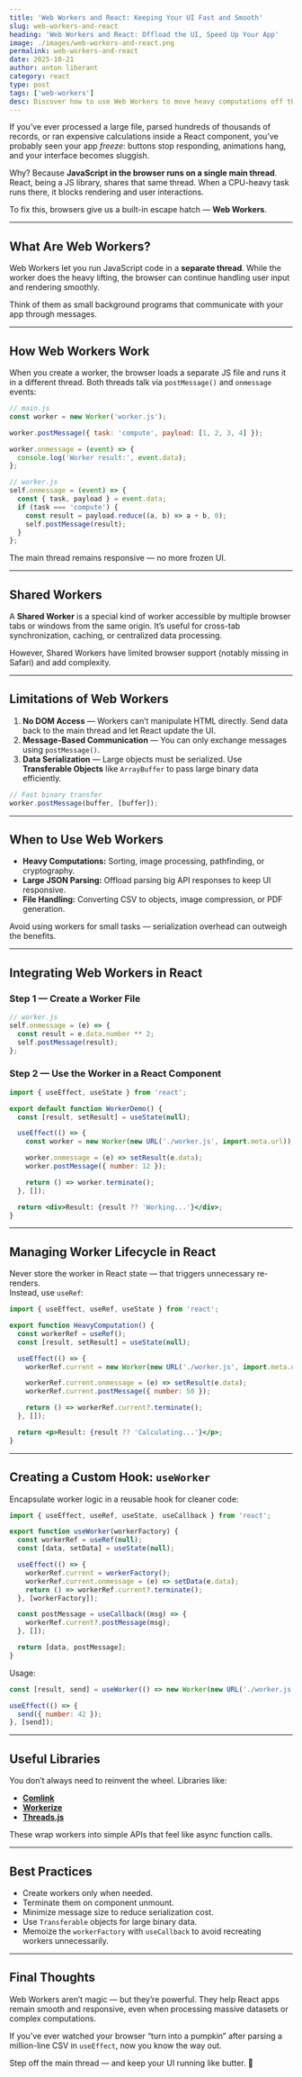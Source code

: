 ```yaml
---
title: 'Web Workers and React: Keeping Your UI Fast and Smooth'
slug: web-workers-and-react
heading: 'Web Workers and React: Offload the UI, Speed Up Your App'
image: ./images/web-workers-and-react.png
permalink: web-workers-and-react
date: 2025-10-21
author: anton liberant
category: react
type: post
tags: ['web-workers']
desc: Discover how to use Web Workers to move heavy computations off the main thread in React apps, prevent UI freezes, and create a smoother user experience.
---
```


If you’ve ever processed a large file, parsed hundreds of thousands of records, or ran expensive calculations inside a React component, you’ve probably seen your app *freeze*: buttons stop responding, animations hang, and your interface becomes sluggish.

Why? Because **JavaScript in the browser runs on a single main thread**. React, being a JS library, shares that same thread. When a CPU-heavy task runs there, it blocks rendering and user interactions.

To fix this, browsers give us a built-in escape hatch — **Web Workers**.

---

## What Are Web Workers?

Web Workers let you run JavaScript code in a **separate thread**. While the worker does the heavy lifting, the browser can continue handling user input and rendering smoothly.

Think of them as small background programs that communicate with your app through messages.

---

## How Web Workers Work

When you create a worker, the browser loads a separate JS file and runs it in a different thread. Both threads talk via `postMessage()` and `onmessage` events:

```js
// main.js
const worker = new Worker('worker.js');

worker.postMessage({ task: 'compute', payload: [1, 2, 3, 4] });

worker.onmessage = (event) => {
  console.log('Worker result:', event.data);
};
```

```js
// worker.js
self.onmessage = (event) => {
  const { task, payload } = event.data;
  if (task === 'compute') {
    const result = payload.reduce((a, b) => a + b, 0);
    self.postMessage(result);
  }
};
```

The main thread remains responsive — no more frozen UI.

---

## Shared Workers

A **Shared Worker** is a special kind of worker accessible by multiple browser tabs or windows from the same origin. It’s useful for cross-tab synchronization, caching, or centralized data processing.

However, Shared Workers have limited browser support (notably missing in Safari) and add complexity.

---

## Limitations of Web Workers

1. **No DOM Access** — Workers can’t manipulate HTML directly. Send data back to the main thread and let React update the UI.  
2. **Message-Based Communication** — You can only exchange messages using `postMessage()`.  
3. **Data Serialization** — Large objects must be serialized. Use **Transferable Objects** like `ArrayBuffer` to pass large binary data efficiently.

```js
// Fast binary transfer
worker.postMessage(buffer, [buffer]);
```

---

## When to Use Web Workers

- **Heavy Computations:** Sorting, image processing, pathfinding, or cryptography.  
- **Large JSON Parsing:** Offload parsing big API responses to keep UI responsive.  
- **File Handling:** Converting CSV to objects, image compression, or PDF generation.

Avoid using workers for small tasks — serialization overhead can outweigh the benefits.

---

## Integrating Web Workers in React

### Step 1 — Create a Worker File

```js
// worker.js
self.onmessage = (e) => {
  const result = e.data.number ** 2;
  self.postMessage(result);
};
```

### Step 2 — Use the Worker in a React Component

```jsx
import { useEffect, useState } from 'react';

export default function WorkerDemo() {
  const [result, setResult] = useState(null);

  useEffect(() => {
    const worker = new Worker(new URL('./worker.js', import.meta.url));

    worker.onmessage = (e) => setResult(e.data);
    worker.postMessage({ number: 12 });

    return () => worker.terminate();
  }, []);

  return <div>Result: {result ?? 'Working...'}</div>;
}
```

---

## Managing Worker Lifecycle in React

Never store the worker in React state — that triggers unnecessary re-renders.  
Instead, use `useRef`:

```jsx
import { useEffect, useRef, useState } from 'react';

export function HeavyComputation() {
  const workerRef = useRef();
  const [result, setResult] = useState(null);

  useEffect(() => {
    workerRef.current = new Worker(new URL('./worker.js', import.meta.url));

    workerRef.current.onmessage = (e) => setResult(e.data);
    workerRef.current.postMessage({ number: 50 });

    return () => workerRef.current?.terminate();
  }, []);

  return <p>Result: {result ?? 'Calculating...'}</p>;
}
```

---

## Creating a Custom Hook: `useWorker`

Encapsulate worker logic in a reusable hook for cleaner code:

```jsx
import { useEffect, useRef, useState, useCallback } from 'react';

export function useWorker(workerFactory) {
  const workerRef = useRef(null);
  const [data, setData] = useState(null);

  useEffect(() => {
    workerRef.current = workerFactory();
    workerRef.current.onmessage = (e) => setData(e.data);
    return () => workerRef.current?.terminate();
  }, [workerFactory]);

  const postMessage = useCallback((msg) => {
    workerRef.current?.postMessage(msg);
  }, []);

  return [data, postMessage];
}
```

Usage:

```jsx
const [result, send] = useWorker(() => new Worker(new URL('./worker.js', import.meta.url)));

useEffect(() => {
  send({ number: 42 });
}, [send]);
```

---

## Useful Libraries

You don’t always need to reinvent the wheel. Libraries like:  
- [**Comlink**](https://github.com/GoogleChromeLabs/comlink)  
- [**Workerize**](https://github.com/developit/workerize)  
- [**Threads.js**](https://github.com/andywer/threads.js)  

These wrap workers into simple APIs that feel like async function calls.

---

## Best Practices

- Create workers only when needed.  
- Terminate them on component unmount.  
- Minimize message size to reduce serialization cost.  
- Use `Transferable` objects for large binary data.  
- Memoize the `workerFactory` with `useCallback` to avoid recreating workers unnecessarily.

---

## Final Thoughts

Web Workers aren’t magic — but they’re powerful. They help React apps remain smooth and responsive, even when processing massive datasets or complex computations.

If you’ve ever watched your browser “turn into a pumpkin” after parsing a million-line CSV in `useEffect`, now you know the way out.

Step off the main thread — and keep your UI running like butter. 🧈
